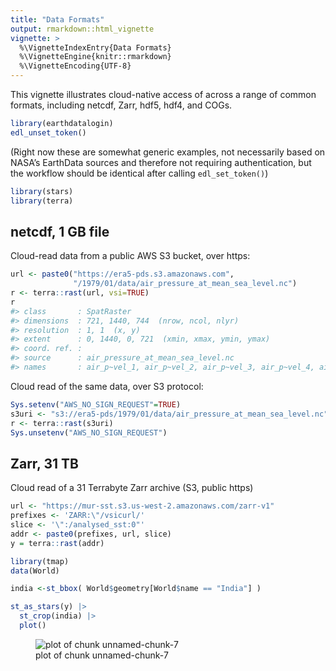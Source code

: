 ```yaml
---
title: "Data Formats"
output: rmarkdown::html_vignette
vignette: >
  %\VignetteIndexEntry{Data Formats}
  %\VignetteEngine{knitr::rmarkdown}
  %\VignetteEncoding{UTF-8}
---
```


This vignette illustrates cloud-native access of across a range of common formats, including netcdf, Zarr, hdf5, hdf4, and COGs.





```r
library(earthdatalogin)
edl_unset_token()
```

(Right now these are somewhat generic examples, not necessarily based on NASA's EarthData sources and therefore not requiring authentication, but the workflow should be identical after calling `edl_set_token()`)



```r
library(stars)
library(terra)
```

## netcdf, 1 GB file 

Cloud-read data from a public AWS S3 bucket, over https:


```r
url <- paste0("https://era5-pds.s3.amazonaws.com",
              "/1979/01/data/air_pressure_at_mean_sea_level.nc")
r <- terra::rast(url, vsi=TRUE)
r
#> class       : SpatRaster 
#> dimensions  : 721, 1440, 744  (nrow, ncol, nlyr)
#> resolution  : 1, 1  (x, y)
#> extent      : 0, 1440, 0, 721  (xmin, xmax, ymin, ymax)
#> coord. ref. :  
#> source      : air_pressure_at_mean_sea_level.nc 
#> names       : air_p~vel_1, air_p~vel_2, air_p~vel_3, air_p~vel_4, air_p~vel_5, air_p~vel_6, ...
```

Cloud read of the same data, over S3 protocol:


```r
Sys.setenv("AWS_NO_SIGN_REQUEST"=TRUE)
s3uri <- "s3://era5-pds/1979/01/data/air_pressure_at_mean_sea_level.nc"
r <- terra::rast(s3uri)
Sys.unsetenv("AWS_NO_SIGN_REQUEST")
```

## Zarr, 31 TB

Cloud read of a 31 Terrabyte Zarr archive (S3, public https)


```r
url <- "https://mur-sst.s3.us-west-2.amazonaws.com/zarr-v1"
prefixes <- 'ZARR:\"/vsicurl/'
slice <- '\":/analysed_sst:0"'
addr <- paste0(prefixes, url, slice)
y = terra::rast(addr)
```



```r
library(tmap)
data(World)

india <-st_bbox( World$geometry[World$name == "India"] )
```



```r
st_as_stars(y) |>
  st_crop(india) |>
  plot()
```

![plot of chunk unnamed-chunk-7](img/unnamed-chunk-7-1.png)
